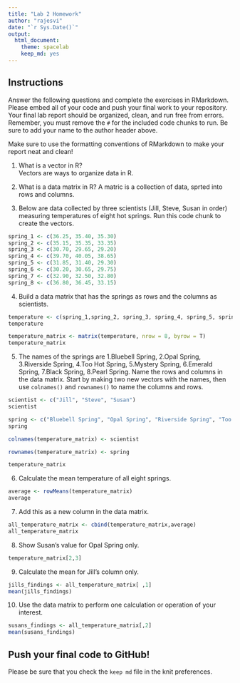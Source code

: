 ```yaml
---
title: "Lab 2 Homework"
author: "rajesvi"
date: "`r Sys.Date()`"
output:
  html_document: 
    theme: spacelab
    keep_md: yes
---
```


## Instructions
Answer the following questions and complete the exercises in RMarkdown. Please embed all of your code and push your final work to your repository. Your final lab report should be organized, clean, and run free from errors. Remember, you must remove the `#` for the included code chunks to run. Be sure to add your name to the author header above.  

Make sure to use the formatting conventions of RMarkdown to make your report neat and clean!  

1. What is a vector in R?  
Vectors are ways to organize data in R. 

2. What is a data matrix in R? 
A matric is a collection of data, sprted into rows and columns. 

3. Below are data collected by three scientists (Jill, Steve, Susan in order) measuring temperatures of eight hot springs. Run this code chunk to create the vectors.  
```r
spring_1 <- c(36.25, 35.40, 35.30)
spring_2 <- c(35.15, 35.35, 33.35)
spring_3 <- c(30.70, 29.65, 29.20)
spring_4 <- c(39.70, 40.05, 38.65)
spring_5 <- c(31.85, 31.40, 29.30)
spring_6 <- c(30.20, 30.65, 29.75)
spring_7 <- c(32.90, 32.50, 32.80)
spring_8 <- c(36.80, 36.45, 33.15)
```

4. Build a data matrix that has the springs as rows and the columns as scientists.
```r
temperature <- c(spring_1,spring_2, spring_3, spring_4, spring_5, spring_6, spring_7, spring_8)
temperature
```
```r
temperature_matrix <- matrix(temperature, nrow = 8, byrow = T)
temperature_matrix
```

5. The names of the springs are 1.Bluebell Spring, 2.Opal Spring, 3.Riverside Spring, 4.Too Hot Spring, 5.Mystery Spring, 6.Emerald Spring, 7.Black Spring, 8.Pearl Spring. Name the rows and columns in the data matrix. Start by making two new vectors with the names, then use `colnames()` and `rownames()` to name the columns and rows.

```r
scientist <- c("Jill", "Steve", "Susan")
scientist
```

```r
spring <- c("Bluebell Spring", "Opal Spring", "Riverside Spring", "Too Hot Spring", "Mystery Spring", "Emerald Spring", "Black Spring", "Pearl Spring")
spring
```

```r
colnames(temperature_matrix) <- scientist
```

```r
rownames(temperature_matrix) <- spring
```

```r
temperature_matrix
```
6. Calculate the mean temperature of all eight springs.
```r
average <- rowMeans(temperature_matrix)
average
```

7. Add this as a new column in the data matrix.  
```r
all_temperature_matrix <- cbind(temperature_matrix,average)
all_temperature_matrix
```

8. Show Susan's value for Opal Spring only.
```r
temperature_matrix[2,3]
```

9. Calculate the mean for Jill's column only.  
```r
jills_findings <- all_temperature_matrix[ ,1]
mean(jills_findings)
```
10. Use the data matrix to perform one calculation or operation of your interest.

```r
susans_findings <- all_temperature_matrix[,2]
mean(susans_findings)
```

## Push your final code to GitHub!
Please be sure that you check the `keep md` file in the knit preferences.  